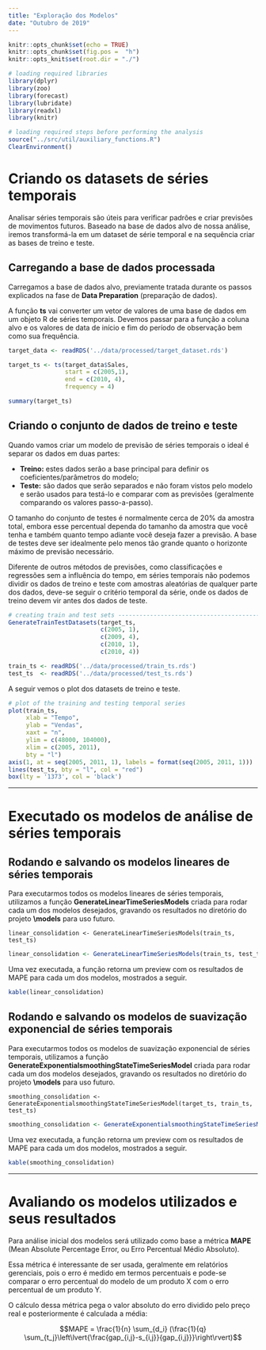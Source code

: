 ```yaml
---
title: "Exploração dos Modelos"
date: "Outubro de 2019"
---
```


```r
knitr::opts_chunk$set(echo = TRUE)
knitr::opts_chunk$set(fig.pos =  "h")
knitr::opts_knit$set(root.dir = "./")

# loading required libraries
library(dplyr)
library(zoo)
library(forecast)
library(lubridate)
library(readxl)
library(knitr)
```

```r
# loading required steps before performing the analysis
source("../src/util/auxiliary_functions.R")
ClearEnvironment()
```

# Criando os datasets de séries temporais

Analisar séries temporais são úteis para verificar padrões e criar previsões de movimentos futuros. Baseado na base de dados alvo de nossa análise, iremos transformá-la em um dataset de série temporal e na sequência criar as bases de treino e teste.

## Carregando a base de dados processada

Carregamos a base de dados alvo, previamente tratada durante os passos explicados na fase de **Data Preparation** (preparação de dados).

A função **ts** vai converter um vetor de valores de uma base de dados em um objeto R de séries temporais. Devemos passar para a função a coluna alvo e os valores de data de início e fim do período de observação bem como sua frequência.

```r
target_data <- readRDS('../data/processed/target_dataset.rds')

target_ts <- ts(target_data$Sales, 
                start = c(2005,1), 
                end = c(2010, 4), 
                frequency = 4)

summary(target_ts)
```

## Criando o conjunto de dados de treino e teste

Quando vamos criar um modelo de previsão de séries temporais o ideal é separar os dados em duas partes:

- **Treino:** estes dados serão a base principal para definir os coeficientes/parâmetros do modelo;
- **Teste:** são dados que serão separados e não foram vistos pelo modelo e serão usados para testá-lo e comparar com as previsões (geralmente comparando os valores passo-a-passo).

O tamanho do conjunto de testes é normalmente cerca de 20% da amostra total, embora esse percentual dependa do tamanho da amostra que você tenha e também quanto tempo adiante você deseja fazer a previsão. A base de testes deve ser idealmente pelo menos tão grande quanto o horizonte máximo de previsão necessário.

Diferente de outros métodos de previsões, como classificações e regressões sem a influência do tempo, em séries temporais não podemos dividir os dados de treino e teste com amostras aleatórias de qualquer parte dos dados, deve-se seguir o critério temporal da série, onde os dados de treino devem vir antes dos dados de teste.

```r
# creating train and test sets ------------------------------------------------
GenerateTrainTestDatasets(target_ts,
                          c(2005, 1),
                          c(2009, 4),
                          c(2010, 1),
                          c(2010, 4))

train_ts <- readRDS('../data/processed/train_ts.rds')
test_ts  <- readRDS('../data/processed/test_ts.rds')
```

A seguir vemos o plot dos datasets de treino e teste.

```r
# plot of the training and testing temporal series
plot(train_ts, 
     xlab = "Tempo", 
     ylab = "Vendas", 
     xaxt = "n", 
     ylim = c(48000, 104000), 
     xlim = c(2005, 2011), 
     bty = "l")
axis(1, at = seq(2005, 2011, 1), labels = format(seq(2005, 2011, 1)))
lines(test_ts, bty = "l", col = "red")
box(lty = '1373', col = 'black')
```

*******************************************************************************

# Executado os modelos de análise de séries temporais

## Rodando e salvando os modelos lineares de séries temporais

Para executarmos todos os modelos lineares de séries temporais, utilizamos a função **GenerateLinearTimeSeriesModels** criada para rodar cada um dos modelos desejados, gravando os resultados no diretório do projeto **\\models** para uso futuro.

```
linear_consolidation <- GenerateLinearTimeSeriesModels(train_ts, test_ts)
```
```r
linear_consolidation <- GenerateLinearTimeSeriesModels(train_ts, test_ts)
```

Uma vez executada, a função retorna um preview com os resultados de MAPE para cada um dos modelos, mostrados a seguir.

```r
kable(linear_consolidation)
```

## Rodando e salvando os modelos de suavização exponencial de séries temporais

Para executarmos todos os modelos de suavização exponencial de séries temporais, utilizamos a função **GenerateExponentialsmoothingStateTimeSeriesModel** criada para rodar cada um dos modelos desejados, gravando os resultados no diretório do projeto **\\models** para uso futuro.

```
smoothing_consolidation <- GenerateExponentialsmoothingStateTimeSeriesModel(target_ts, train_ts, test_ts)
```
```r
smoothing_consolidation <- GenerateExponentialsmoothingStateTimeSeriesModel(target_ts, train_ts, test_ts)
```

Uma vez executada, a função retorna um preview com os resultados de MAPE para cada um dos modelos, mostrados a seguir.

```r
kable(smoothing_consolidation)
```

*******************************************************************************

# Avaliando os modelos utilizados e seus resultados

Para análise inicial dos modelos será utilizado como base a métrica **MAPE** (Mean Absolute Percentage Error, ou Erro Percentual Médio Absoluto).

Essa métrica é interessante de ser usada, geralmente  em relatórios gerenciais, pois o erro é medido em termos percentuais e pode-se comparar o erro percentual do modelo de um produto X com o erro percentual de um produto Y.

O cálculo dessa métrica pega o valor absoluto do erro dividido pelo preço real e posteriormente é calculada a média:

$$MAPE = \frac{1}{n} \sum_{d_i} (\frac{1}{q} \sum_{t_j}\left\lvert{\frac{gap_{i,j}-s_{i,j}}{gap_{i,j}}}\right\rvert)$$
